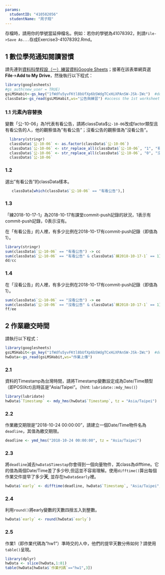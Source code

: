 ---
params:
  studentID: "410582056"
  studentName: "周子翔"
---
存檔時，請用你的學號當延伸檔名。例如：若你的學號為41078392，則請`File->Save As...`存成Exercise3-41078392.Rmd。

## 1 數位學苑通知閱讀習慣
請先連到[資料科學程設（一）練習資料Google Sheets](https://docs.google.com/spreadsheets/d/1fWdfu5yvFKtl8bUfXp6bSWdgTCxHiXPAnSW-JSk-IWc/edit#gid=2059291896)；接著在該表單網頁選**File**->**Add to My Drive**，然後執行以下程式：

```{r}
library(googlesheets)
#gs_auth(new_user = TRUE)
gsLMSHabit<-gs_key("1fWdfu5yvFKtl8bUfXp6bSWdgTCxHiXPAnSW-JSk-IWc")  #download sheet information as an object
classData<-gs_read(gsLMSHabit,ws="公告與練習") #access the 1st worksheet
```

### 1.1 元素內容替換
變數「公-10-06」為1代表有看公告，請將classData$`公-10-06`改成factor類型且有看公告的人，他的觀察值為"有看公告"；沒看公告的觀察值為"沒看公告"。

```{r ans11}
  library(stringr)
  classData$`公-10-06` <- as.factor(classData$`公-10-06`)
  classData$`公-10-06` <- str_replace_all(classData$`公-10-06`, "1", "有看公告") 
  classData$`公-10-06` <- str_replace_all(classData$`公-10-06`, "0", "沒看公告")
  classData$`公-10-06`
```

### 1.2 
選出"有看公告"的classData樣本。

```{r ans12}
   classData[which(classData$`公-10-06` == "有看公告"),]
```

### 1.3
「練2018-10-17-1」為2018-10-17有課堂commit-push記錄的狀況，1表示有commit-push記錄，0表示沒有。

在「有看公告」的人裡，有多少比例在2018-10-17有commit-push記錄（即值為1）。

```{r ans13}

library(stringr)
sum(classData$`公-10-06` == "有看公告") -> cc
sum(classData$`公-10-06` == "有看公告" & classData$`練2018-10-17-1` == 1) -> dd
dd/cc
```

### 1.4
在「沒看公告」的人裡，有多少比例在2018-10-17有commit-push記錄（即值為1）。

```{r ans14}
sum(classData$`公-10-06` == "沒看公告") -> ee
sum(classData$`公-10-06` == "沒看公告" & classData$`練2018-10-17-1` == 1) -> ff
ff/ee
```

## 2 作業繳交時間

請執行以下程式： 
```{r}
library(googlesheets)
gsLMSHabit<-gs_key("1fWdfu5yvFKtl8bUfXp6bSWdgTCxHiXPAnSW-JSk-IWc")  #download sheet information as an object
hwData<-gs_read(gsLMSHabit,ws="作業上傳") 
```


### 2.1
資料的Timestamp為台灣時間，請將Timestamp變數設定成為Date/Time類型（即POSIXct)且時區是"Asia/Taipei"。（hint: `lubridate::mdy_hms()`）
```{r ans21}
library(lubridate)
hwData$`Timestamp` <- mdy_hms(hwData$`Timestamp`, tz = "Asia/Taipei")
```

### 2.2
作業繳交期限是"2018-10-24 00:00:00"，請建立一個Date/Time物件名為`deadline`，其值為繳交期限。

```{r ans22}
deadline <- ymd_hms("2018-10-24 00:00:00", tz = "Asia/Taipei")
```

### 2.3
將`deadline`減去`hwData$Timestap`你會得到一個向量物件，其class為difftime。它的值為兩個Date/Time差了多少秒,但這並不容易理解。使用`difftime()`算出每個作業交件提早了多少**天**, 並存在`hwData$early`裡。

```{r ans23}
hwData$`early` <- difftime(deadline, hwData$`Timestamp`, "Asia/Taipei", "days")
```

### 2.4
利用`round()`將early變數的天數四捨五入到整數。

```{r ans24}
hwData$`early` <- round(hwData$`early`)
```

### 2.5
作業1（即作業代碼為"hw1"）準時交的人中，他們的提早天數分佈如何？請使用`table()`呈現。

```{r ans25}
library(dplyr)
hwData <- slice(hwData,1:81)
table(hwData[hwData$`作業代碼`=="hw1",3])
```

